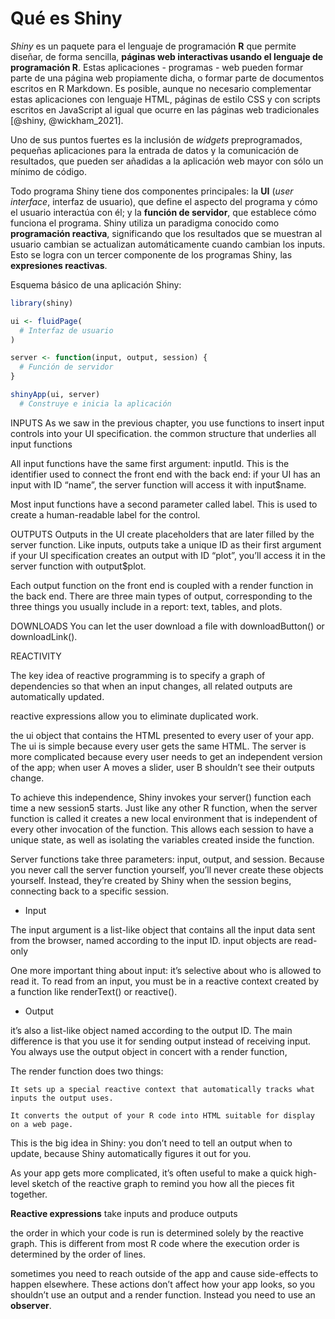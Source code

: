 # Qué es Shiny

_Shiny_ es un paquete para el lenguaje de programación **R** que permite diseñar, de forma sencilla, **páginas web interactivas usando el lenguaje de programación R**. Estas aplicaciones - programas - web pueden formar parte de una página web propiamente dicha, o formar parte de documentos escritos en R Markdown. Es posible, aunque no necesario complementar estas aplicaciones con lenguaje HTML, páginas de estilo CSS y con scripts escritos en JavaScript al igual que ocurre en las páginas web tradicionales [@shiny, @wickham_2021].

Uno de sus puntos fuertes es la inclusión de _widgets_ preprogramados, pequeñas aplicaciones para la entrada de datos y la comunicación de resultados, que pueden ser añadidas a la aplicación web mayor con sólo un mínimo de código.

Todo programa Shiny tiene dos componentes principales: la **UI** (*user interface*, interfaz de usuario), que define el aspecto del programa y cómo el usuario interactúa con él; y la **función de servidor**, que establece cómo funciona el programa. Shiny utiliza un paradigma conocido como **programación reactiva**, significando que los resultados que se muestran al usuario cambian se actualizan automáticamente cuando cambian los inputs. Esto se logra con un tercer componente de los programas Shiny, las **expresiones reactivas**.

Esquema básico de una aplicación Shiny:
```r
library(shiny)

ui <- fluidPage(
  # Interfaz de usuario
)

server <- function(input, output, session) {
  # Función de servidor
}

shinyApp(ui, server)
  # Construye e inicia la aplicación
```

INPUTS
As we saw in the previous chapter, you use functions to insert input controls into your UI specification. the common structure that underlies all input functions 

All input functions have the same first argument: inputId. This is the identifier used to connect the front end with the back end: if your UI has an input with ID "name", the server function will access it with input$name.

Most input functions have a second parameter called label. This is used to create a human-readable label for the control. 


OUTPUTS
Outputs in the UI create placeholders that are later filled by the server function. Like inputs, outputs take a unique ID as their first argument  if your UI specification creates an output with ID "plot", you’ll access it in the server function with output$plot.

Each output function on the front end is coupled with a render function in the back end. There are three main types of output, corresponding to the three things you usually include in a report: text, tables, and plots.

DOWNLOADS
You can let the user download a file with downloadButton() or downloadLink().

REACTIVITY

The key idea of reactive programming is to specify a graph of dependencies so that when an input changes, all related outputs are automatically updated. 

 reactive expressions allow you to eliminate duplicated work.
 
  the ui object that contains the HTML presented to every user of your app. The ui is simple because every user gets the same HTML. The server is more complicated because every user needs to get an independent version of the app; when user A moves a slider, user B shouldn’t see their outputs change.
  
To achieve this independence, Shiny invokes your server() function each time a new session5 starts. Just like any other R function, when the server function is called it creates a new local environment that is independent of every other invocation of the function. This allows each session to have a unique state, as well as isolating the variables created inside the function. 

Server functions take three parameters: input, output, and session. Because you never call the server function yourself, you’ll never create these objects yourself. Instead, they’re created by Shiny when the session begins, connecting back to a specific session.

* Input

The input argument is a list-like object that contains all the input data sent from the browser, named according to the input ID. input objects are read-only

One more important thing about input: it’s selective about who is allowed to read it. To read from an input, you must be in a reactive context created by a function like renderText() or reactive().

* Output

 it’s also a list-like object named according to the output ID. The main difference is that you use it for sending output instead of receiving input. You always use the output object in concert with a render function,
 
 The render function does two things:

    It sets up a special reactive context that automatically tracks what inputs the output uses.

    It converts the output of your R code into HTML suitable for display on a web page.

This is the big idea in Shiny: you don’t need to tell an output when to update, because Shiny automatically figures it out for you. 

 As your app gets more complicated, it’s often useful to make a quick high-level sketch of the reactive graph to remind you how all the pieces fit together.
 
 **Reactive expressions** take inputs and produce outputs
 
 the order in which your code is run is determined solely by the reactive graph. This is different from most R code where the execution order is determined by the order of lines.
 
 sometimes you need to reach outside of the app and cause side-effects to happen elsewhere.  These actions don’t affect how your app looks, so you shouldn’t use an output and a render function. Instead you need to use an **observer**.